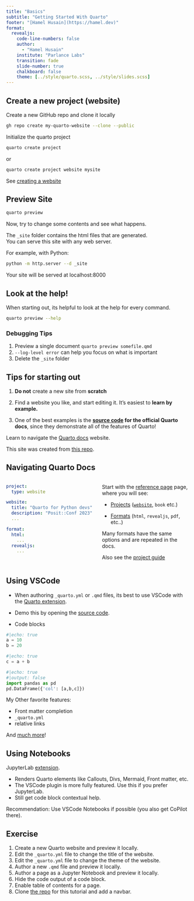 ```yaml
---
title: "Basics"
subtitle: "Getting Started With Quarto"
footer: "[Hamel Husain](https://hamel.dev)"
format:
  revealjs:
    code-line-numbers: false
    author:
      - "Hamel Husain"
    institute: "Parlance Labs"
    transition: fade
    slide-number: true
    chalkboard: false
    theme: [../style/quarto.scss, ../style/slides.scss]
---
```


## Create a new project (website)

::: {.fragment .fade-in-then-semi-out}

Create a new GitHub repo and clone it locally

```bash
gh repo create my-quarto-website --clone --public
```

:::

::: {.fragment .fade-in-then-semi-out}

Initialize the quarto project


```bash
quarto create project
```
:::
::: {.fragment .fade-in-then-semi-out}

or 

```bash
quarto create project website mysite
```
:::

:::aside
See [creating a website](https://quarto.org/docs/websites/)
:::

## Preview Site

::: {.fragment .fade-in-then-semi-out}
```bash
quarto preview
```
:::

::: {.fragment .fade-in-then-semi-out}
Now, try to change some contents and see what happens.
:::

::: {.fragment .fade-in-then-semi-out}
The `_site` folder contains the html files that are generated.  
You can serve this site with any web server.
:::
::: {.fragment .fade-in-then-semi-out}
For example, with Python:

```bash
python -m http.server --d _site
```
Your site will be served at localhost:8000
:::

## Look at the help!

When starting out, its helpful to look at the help for every command.

```bash
quarto preview --help
```

:::{.fragment .fade-in-then-semi-out}

:::{.callout-tip}
### Debugging Tips
1. Preview a single document `quarto preview somefile.qmd`
2. ` --log-level error` can help you focus on what is important
3. Delete the `_site` folder
:::

:::

## Tips for starting out

:::{.fragment .fade-in-then-semi-out}
1. **Do not** create a new site from **scratch**
:::

:::{.fragment .fade-in-then-semi-out}
2. Find a website you like, and start editing it.  It's easiest to **learn by example.**
:::

:::{.fragment .fade-in-then-semi-out}
3. One of the best examples is the **[source code](https://github.com/quarto-dev/quarto-web) for the official Quarto docs**, since they demonstrate all of the features of Quarto!
:::

:::{.fragment .fade-in-then-semi-out}
Learn to navigate the [Quarto docs](https://quarto.org/docs/) website.

:::aside
This site was created from [this repo](https://github.com/asa-quarto/website).
:::

:::

## Navigating Quarto Docs

::: columns
:::: {.column width="50%"}
```.yaml
project:
  type: website

website:
  title: "Quarto for Python devs"
  description: "Posit::Conf 2023"
  ...

format:
  html:
    ...
  revealjs: 
    ...
```
:::

:::: {.column width="50%"}

Start with the [reference page](https://quarto.org/docs/reference/) page, where you will see:


:::{.fragment .fade-in-then-semi-out}
- [Projects](https://quarto.org/docs/reference/projects/options.html) ([`website`](https://quarto.org/docs/reference/projects/websites.html), `book` etc.)
:::

:::{.fragment .fade-in-then-semi-out}
- [Formats](https://quarto.org/docs/reference/formats/html.html) (`html`, `revealjs`, `pdf`, etc..)  

:::{.callout-tip}
Many formats have the same options and are repeated in the docs.
:::

:::

:::{.fragment .fade-in-then-semi-out}
Also see the [project guide](https://quarto.org/docs/projects/quarto-projects.html)
:::

:::
:::

## Using VSCode {.smaller}

- When authoring `_quarto.yml` or `.qmd` files, its best to use VSCode with the [Quarto extension](https://quarto.org/docs/tools/vscode.html).

- Demo this by opening the [source code](https://github.com/hamelsmu/posit-python-quarto/blob/main/3_basics/3-basics.qmd).

- Code blocks

```python
#|echo: true
a = 10
b = 20
```

```python
#|echo: true
c = a + b
```

```python
#|echo: true
#|output: false
import pandas as pd
pd.DataFrame({'col': [a,b,c]})
```

My Other favorite features:

- Front matter completion
- `_quarto.yml`
- relative links

And [much more](https://marketplace.visualstudio.com/items?itemName=quarto.quarto)!

## Using Notebooks

JupyterLab [extension](https://quarto.org/docs/tools/jupyter-lab-extension.html).

- Renders Quarto elements like Callouts, Divs, Mermaid, Front matter, etc. 
- The VSCode plugin is more fully featured.  Use this if you prefer JupyterLab.
- Still get code block contextual help.

Recommendation: Use VSCode Notebooks if possible (you also get CoPilot there).

## Exercise

1. Create a new Quarto website and preview it locally.
2. Edit the `_quarto.yml` file to change the title of the website.
3. Edit the `_quarto.yml` file to change the theme of the website.
4. Author a new `.qmd` file and preview it locally.
5. Author a page as a Jupyter Notebook and preview it locally.
6. Hide the code output of a code block.
7. Enable table of contents for a page.
8. Clone [the repo](https://github.com/hamelsmu/posit-python-quarto) for this tutorial and add a navbar.
